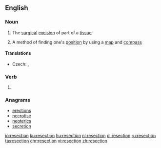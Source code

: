 ==English==

===Noun===
{{en-noun}}
{{wikipedia}}

# {{context|medicine|lang=en}} The [[surgical]] [[excision]] of part of a [[tissue]]
# A method of finding one's [[position]] by using a [[map]] and [[compass]]

====Translations====
{{trans-top|surgical excision}}
* Czech: {{t+|cs|resekce|f}}, {{t|cs|vyříznutí|n}}
{{trans-mid}}
{{trans-bottom}}

===Verb===
{{en-verb}}

# {{rfdef|lang=en}}

===Anagrams===
* [[erections#English|erections]]
* [[necrotise#English|necrotise]]
* [[neoterics#English|neoterics]]
* [[secretion#English|secretion]]

[[io:resection]]
[[ku:resection]]
[[hu:resection]]
[[nl:resection]]
[[pl:resection]]
[[ru:resection]]
[[ta:resection]]
[[chr:resection]]
[[vi:resection]]
[[zh:resection]]